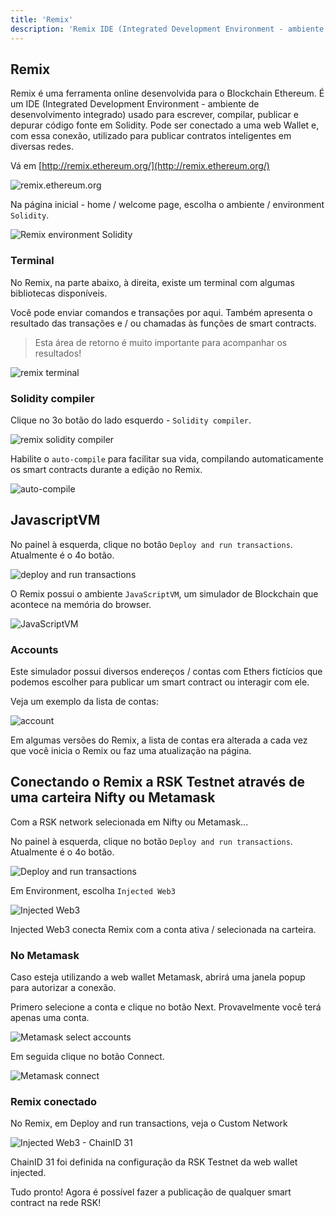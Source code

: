 ---
title: 'Remix'
description: 'Remix IDE (Integrated Development Environment - ambiente de desenvolvimento integrado)'
---

## Remix

Remix é uma ferramenta online desenvolvida para o Blockchain Ethereum. 
É um IDE (Integrated Development Environment - ambiente de desenvolvimento integrado) usado para escrever, compilar, publicar e depurar código fonte em Solidity.
Pode ser conectado a uma web Wallet e, com essa conexão, utilizado para publicar contratos inteligentes em diversas redes.

Vá em [http://remix.ethereum.org/](http://remix.ethereum.org/)

![remix.ethereum.org](/img/courses/dev/02/remix/image-01.png)

Na página inicial - home / welcome page, escolha o ambiente / environment `Solidity`.

![Remix environment Solidity](/img/courses/dev/02/remix/image-02.png)

### Terminal

No Remix, na parte abaixo, à direita, existe um terminal com algumas bibliotecas disponíveis.

Você pode enviar comandos e transações por aqui. Também apresenta o resultado das transações e / ou chamadas às funções de smart contracts.

> Esta área de retorno é muito importante para acompanhar os resultados!

![remix terminal](/img/courses/dev/02/remix/image-03.png)

### Solidity compiler

Clique no 3o botão do lado esquerdo - `Solidity compiler`.

![remix solidity compiler](/img/courses/dev/02/remix/image-04.png)

Habilite o `auto-compile` para facilitar sua vida, compilando automaticamente os smart contracts durante a edição no Remix.

![auto-compile](/img/courses/dev/02/remix/image-05.png)

## JavascriptVM

No painel à esquerda, clique no botão `Deploy and run transactions`. Atualmente é o 4o botão.

![deploy and run transactions](/img/courses/dev/02/remix/image-10.png)

O Remix possui o ambiente `JavaScriptVM`, um simulador de Blockchain que acontece na memória do browser.

![JavaScriptVM](/img/courses/dev/02/remix/image-11.png)

### Accounts

Este simulador possui diversos endereços / contas com Ethers fictícios que podemos escolher para publicar um smart contract ou interagir com ele.

Veja um exemplo da lista de contas:

![account](/img/courses/dev/02/remix/image-12.png)

Em algumas versões do Remix, a lista de contas era alterada a cada vez que você inicia o Remix ou faz uma atualização na página.

## Conectando o Remix a RSK Testnet através de uma carteira Nifty ou Metamask

Com a RSK network selecionada em Nifty ou Metamask...

No painel à esquerda, clique no botão `Deploy and run transactions`.
Atualmente é o 4o botão.

![Deploy and run transactions](/img/courses/dev/02/remix/image-13.png)

Em Environment, escolha `Injected Web3`

![Injected Web3](/img/courses/dev/02/remix/image-14.png)

Injected Web3 conecta Remix com a conta ativa / selecionada na carteira.

### No Metamask

Caso esteja utilizando a web wallet Metamask, abrirá uma janela popup para autorizar a conexão.

Primero selecione a conta e clique no botão Next. 
Provavelmente você terá apenas uma conta.

![Metamask select accounts](/img/courses/dev/02/remix/image-15.png)

Em seguida clique no botão Connect.

![Metamask connect](/img/courses/dev/02/remix/image-16.png)

### Remix conectado

No Remix, em Deploy and run transactions, veja o Custom Network

![Injected Web3 - ChainID 31](/img/courses/dev/02/remix/image-17.png)

ChainID 31 foi definida na configuração da RSK Testnet da web wallet injected.

Tudo pronto! Agora é possível fazer a publicação de qualquer smart contract na rede RSK!
